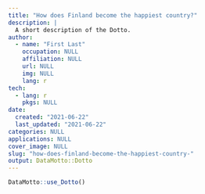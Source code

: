 ```yaml
---
title: "How does Finland become the happiest country?"
description: |
  A short description of the Dotto.
author:
  - name: "First Last"
    occupation: NULL
    affiliation: NULL
    url: NULL
    img: NULL
    lang: r
tech:
  - lang: r
    pkgs: NULL
date:
  created: "2021-06-22"
  last_updated: "2021-06-22"
categories: NULL
applications: NULL
cover_image: NULL
slug: "how-does-finland-become-the-happiest-country-"
output: DataMotto::Dotto
---
```


```r
DataMotto::use_Dotto()
```

<!-- Dot 1, lang: r ------------------------------------------------>

```block

```

```r

```

```r

```





